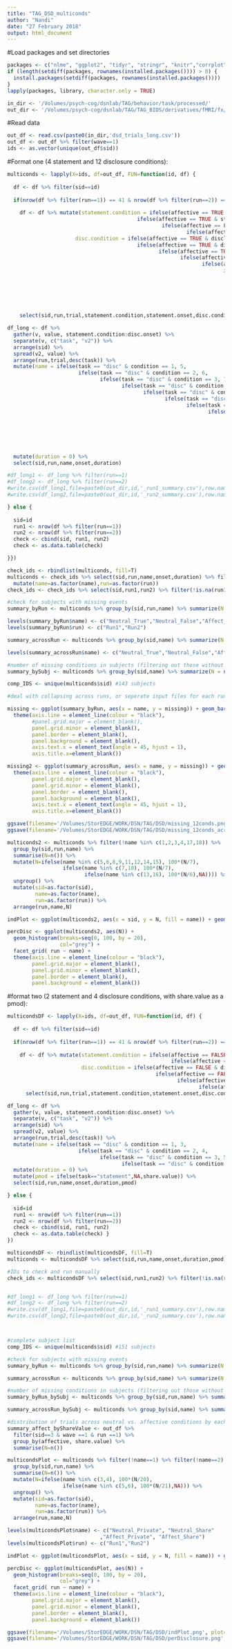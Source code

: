 ```yaml
---
title: "TAG_DSD_multiconds"
author: "Nandi"
date: "27 February 2018"
output: html_document
---
```


#Load packages and set directories
```r
packages <- c("nlme", "ggplot2", "tidyr", "stringr", "knitr","corrplot","data.table", "readxl", "gridExtra", "dplyr", "psych","kableExtra","lavaan")
if (length(setdiff(packages, rownames(installed.packages()))) > 0) {
  install.packages(setdiff(packages, rownames(installed.packages())))  
}
lapply(packages, library, character.only = TRUE)

in_dir <- '/Volumes/psych-cog/dsnlab/TAG/behavior/task/processed/'
out_dir <- '/Volumes/psych-cog/dsnlab/TAG/TAG_BIDS/derivatives/fMRI/fx/multiconds/DSD/ses-wave1/Summary/'
```

#Read data
```r
out_df <- read.csv(paste0(in_dir,'dsd_trials_long.csv'))
out_df <- out_df %>% filter(wave==1)
ids <- as.vector(unique(out_df$sid))
```

#Format one (4 statement and 12 disclosure conditions):
```r
multiconds <- lapply(X=ids, df=out_df, FUN=function(id, df) {
  
  df <- df %>% filter(sid==id)
  
  if(nrow(df %>% filter(run==1)) == 41 & nrow(df %>% filter(run==2)) == 41) {
  
    df <- df %>% mutate(statement.condition = ifelse(affective == TRUE & statement.choice == 1, 1,
                                          ifelse(affective == TRUE & statement.choice == 2, 2,
                                                  ifelse(affective == FALSE & statement.choice == 1, 3,
                                                          ifelse(affective == FALSE & statement.choice == 2, 4, NA)))),
                      disc.condition = ifelse(affective == TRUE & disclosed == 1 & share.value < 0, 1,
                                          ifelse(affective == TRUE & disclosed == 1 & share.value > 0, 2,
                                                 ifelse(affective == TRUE & disclosed == 1 & share.value == 0, 3,
                                                        ifelse(affective == TRUE & disclosed == 0 & share.value < 0, 4,
                                                               ifelse(affective == TRUE & disclosed == 0 & share.value > 0, 5,
                                                                      ifelse(affective == TRUE & disclosed == 0 & share.value == 0, 6, 
                                                                             ifelse(affective == FALSE & disclosed == 1 & share.value < 0, 7,
                                                                                    ifelse(affective == FALSE & disclosed == 1 & share.value > 0, 8,
                                                                                           ifelse(affective == FALSE & disclosed == 1 & share.value == 0, 9,
                                                                                                  ifelse(affective == FALSE & disclosed == 0 & share.value < 0, 10,
                                                                                                         ifelse(affective == FALSE & disclosed == 0 & share.value > 0, 11,
                                                                                                                ifelse(affective == FALSE & disclosed == 0 & share.value == 0, 12, NA))))))))))))) %>%
    select(sid,run,trial,statement.condition,statement.onset,disc.condition,disc.onset)

df_long <- df %>% 
  gather(v, value, statement.condition:disc.onset) %>% 
  separate(v, c("task", "v2")) %>% 
  arrange(sid) %>% 
  spread(v2, value) %>%
  arrange(run,trial,desc(task)) %>%
  mutate(name = ifelse(task == "disc" & condition == 1, 5,
                       ifelse(task == "disc" & condition == 2, 6,
                              ifelse(task == "disc" & condition == 3, 7,
                                     ifelse(task == "disc" & condition == 4, 8,
                                            ifelse(task == "disc" & condition == 5, 9,
                                                   ifelse(task == "disc" & condition == 6, 10,
                                                          ifelse(task == "disc" & condition == 7, 11,
                                                                 ifelse(task == "disc" & condition == 8, 12,
                                                                        ifelse(task == "disc" & condition == 9, 13,
                                                                               ifelse(task == "disc" & condition == 10, 14,
                                                                                      ifelse(task == "disc" & condition == 11, 15,
                                                                                             ifelse(task == "disc" & condition == 12, 16,
                                                                                                    ifelse(task == "statement" & is.na(condition), 17,
                                                                                                           ifelse(task == "disc" & is.na(condition), 18, condition))))))))))))))) %>%
  mutate(duration = 0) %>%
  select(sid,run,name,onset,duration)

#df_long1 <- df_long %>% filter(run==1)
#df_long2 <- df_long %>% filter(run==2)
#write.csv(df_long1,file=paste0(out_dir,id,'_run1_summary.csv'),row.names=F) 
#write.csv(df_long2,file=paste0(out_dir,id,'_run2_summary.csv'),row.names=F) 

} else {
  
  sid=id
  run1 <- nrow(df %>% filter(run==1))
  run2 <- nrow(df %>% filter(run==2))
  check <- cbind(sid, run1, run2)
  check <- as.data.table(check)

}})

check_ids <- rbindlist(multiconds, fill=T)
multiconds <- check_ids %>% select(sid,run,name,onset,duration) %>% filter(!is.na(name)) %>%
  mutate(name=as.factor(name),run=as.factor(run))
check_ids <- check_ids %>% select(sid,run1,run2) %>% filter(!is.na(run1))

#check for subjects with missing events
summary_byRun <- multiconds %>% group_by(sid,run,name) %>% summarize(N = n()) %>% filter(name %in% c(5,6,7,8,9,10,11,12,13,14,15,16)) %>% group_by(run,name) %>% summarize(N = n(),missing=151-n())

levels(summary_byRun$name) <- c("Neutral_True","Neutral_False","Affect_True","Affect_False","Affect_Share_Loss","Affect_Share_Gain","Affect_Share_Nodiff","Affect_Private_Loss","Affect_Private_Gain","Affect_Private_Nodiff","Neutral_Share_Loss","Neutral_Share_Gain","Neutral_Share_Nodiff","Neutral_Private_Loss","Neutral_Private_Gain","Neutral_Private_Nodiff","Statement_Missing")
levels(summary_byRun$run) <- c("Run1","Run2")

summary_acrossRun <- multiconds %>% group_by(sid,name) %>% summarize(N = n()) %>% filter(name %in% c(5,6,7,8,9,10,11,12,13,14,15,16)) %>% group_by(name) %>% summarize(N = n(),missing=151-n())

levels(summary_acrossRun$name) <- c("Neutral_True","Neutral_False","Affect_True","Affect_False","Affect_Share_Loss","Affect_Share_Gain","Affect_Share_Nodiff","Affect_Private_Loss","Affect_Private_Gain","Affect_Private_Nodiff","Neutral_Share_Loss","Neutral_Share_Gain","Neutral_Share_Nodiff","Neutral_Private_Loss","Neutral_Private_Gain","Neutral_Private_Nodiff","Statement_Missing")

#number of missing conditions in subjects (filtering out those without any missing conditions)
summary_bySubj <- multiconds %>% group_by(sid,name) %>% summarize(N = n()) %>% filter(name %in% c(5,6,7,8,9,10,11,12,13,14,15,16)) %>% group_by(sid) %>% summarize(N = (12 - n())) %>% filter(!N==0) 

comp_IDS <- unique(multiconds$sid) #143 subjects

#deal with collapsing across runs, or seperate input files for each run

missing <- ggplot(summary_byRun, aes(x = name, y = missing)) + geom_bar(stat = "identity") + facet_wrap(~run, ncol=1) + 
  theme(axis.line = element_line(colour = "black"),
        #panel.grid.major = element_blank(),
        panel.grid.minor = element_blank(),
        panel.border = element_blank(),
        panel.background = element_blank(),
        axis.text.x = element_text(angle = 45, hjust = 1),
        axis.title.x=element_blank())

missing2 <- ggplot(summary_acrossRun, aes(x = name, y = missing)) + geom_bar(stat = "identity") +
  theme(axis.line = element_line(colour = "black"),
        panel.grid.major = element_blank(),
        panel.grid.minor = element_blank(),
        panel.border = element_blank(),
        panel.background = element_blank(),
        axis.text.x = element_text(angle = 45, hjust = 1),
        axis.title.x=element_blank())

ggsave(filename='/Volumes/StorEDGE/WORK/DSN/TAG/DSD/missing_12conds.png', plot=missing, width = 6, height = 4.5)
ggsave(filename='/Volumes/StorEDGE/WORK/DSN/TAG/DSD/missing_12conds_acrossRuns.png', plot=missing2, width = 6, height = 4.5)

multiconds2 <- multiconds %>% filter(!name %in% c(1,2,3,4,17,18)) %>% 
  group_by(sid,run,name) %>%
  summarise(N=n()) %>%
  mutate(N=ifelse(name %in% c(5,6,8,9,11,12,14,15), 100*(N/7),
                  ifelse(name %in% c(7,10), 100*(N/7),
                         ifelse(name %in% c(13,16), 100*(N/6),NA)))) %>%
  ungroup() %>%
  mutate(sid=as.factor(sid),
         name=as.factor(name),
         run=as.factor(run)) %>%
  arrange(run,name,N)

indPlot <- ggplot(multiconds2, aes(x = sid, y = N, fill = name)) + geom_bar(stat = "identity") + facet_wrap(~run, ncol=1)

percDisc <- ggplot(multiconds2, aes(N)) + 
  geom_histogram(breaks=seq(0, 100, by = 20), 
                 col="grey") + 
  facet_grid( run ~ name) +
  theme(axis.line = element_line(colour = "black"),
        panel.grid.major = element_blank(),
        panel.grid.minor = element_blank(),
        panel.border = element_blank(),
        panel.background = element_blank())

```

#format two (2 statement and 4 disclosure conditions, with share.value as a pmod):
```r
multicondsDF <- lapply(X=ids, df=out_df, FUN=function(id, df) {
  
  df <- df %>% filter(sid==id)
  
  if(nrow(df %>% filter(run==1)) == 41 & nrow(df %>% filter(run==2)) == 41) {
  
    df <- df %>% mutate(statement.condition = ifelse(affective == FALSE, 1,
                                                     ifelse(affective == TRUE, 2, NA)),
                        disc.condition = ifelse(affective == FALSE & disclosed == FALSE, 1,
                                                ifelse(affective == FALSE & disclosed == TRUE, 2,
                                                       ifelse(affective == TRUE & disclosed == FALSE, 3,
                                                              ifelse(affective == TRUE & disclosed == TRUE, 4, NA))))) %>%
      select(sid,run,trial,statement.condition,statement.onset,disc.condition,disc.onset,share.value)

df_long <- df %>% 
  gather(v, value, statement.condition:disc.onset) %>% 
  separate(v, c("task", "v2")) %>% 
  arrange(sid) %>% 
  spread(v2, value) %>%
  arrange(run,trial,desc(task)) %>%
  mutate(name = ifelse(task == "disc" & condition == 1, 3,
                       ifelse(task == "disc" & condition == 2, 4,
                              ifelse(task == "disc" & condition == 3, 5,
                                     ifelse(task == "disc" & condition == 4, 6, condition))))) %>%
  mutate(duration = 0) %>%
  mutate(pmod = ifelse(task=="statement",NA,share.value)) %>%
  select(sid,run,name,onset,duration,pmod)

} else {
  
  sid=id
  run1 <- nrow(df %>% filter(run==1))
  run2 <- nrow(df %>% filter(run==2))
  check <- cbind(sid, run1, run2)
  check <- as.data.table(check) }
})

multicondsDF <- rbindlist(multicondsDF, fill=T)
multiconds <- multicondsDF %>% select(sid,run,name,onset,duration,pmod) %>% filter(!is.na(name))

#IDs to check and run manually
check_ids <- multicondsDF %>% select(sid,run1,run2) %>% filter(!is.na(run1))


#df_long1 <- df_long %>% filter(run==1)
#df_long2 <- df_long %>% filter(run==2)
#write.csv(df_long1,file=paste0(out_dir,id,'_run1_summary.csv'),row.names=F) 
#write.csv(df_long2,file=paste0(out_dir,id,'_run2_summary.csv'),row.names=F) 



#complete subject list
comp_IDS <- unique(multiconds$sid) #151 subjects

#check for subjects with missing events
summary_byRun <- multiconds %>% group_by(sid,run,name) %>% summarize(N = n()) %>% filter(name %in% c(3,4,5,6)) %>% group_by(run,name) %>% summarize(N = n())

summary_acrossRun <- multiconds %>% group_by(sid,name) %>% summarize(N = n()) %>% filter(name %in% c(3,4,5,6)) %>% group_by(name) %>% summarize(N = n())

#number of missing conditions in subjects (filtering out those without any missing conditions)
summary_byRun_bySubj <- multiconds %>% group_by(sid,run,name) %>% summarize(N = n()) %>% filter(name %in% c(3,4,5,6)) %>% group_by(sid,run) %>% summarize(N = (4 - n())) %>% filter(!N==0) 

summary_acrossRun_bySubj <- multiconds %>% group_by(sid,name) %>% summarize(N = n()) %>% filter(name %in% c(3,4,5,6)) %>% group_by(sid) %>% summarize(N = (4 - n())) %>% filter(!N==0) 

#distribution of trials across neutral vs. affective conditions by each share.value
summary_affect_byShareValue <- out_df %>%
  filter(sid==3 & wave ==1 & run ==1) %>%
  group_by(affective, share.value) %>%
  summarise(N=n())

multicondsPlot <- multiconds %>% filter(!name==1) %>% filter(!name==2) %>% 
  group_by(sid,run,name) %>%
  summarise(N=n()) %>%
  mutate(N=ifelse(name %in% c(3,4), 100*(N/20),
                  ifelse(name %in% c(5,6), 100*(N/21),NA))) %>%
  ungroup() %>%
  mutate(sid=as.factor(sid),
         name=as.factor(name),
         run=as.factor(run)) %>%
  arrange(run,name,N)

levels(multicondsPlot$name) <- c("Neutral_Private", "Neutral_Share"
                              ,"Affect_Private", "Affect_Share")
levels(multicondsPlot$run) <- c("Run1","Run2")

indPlot <- ggplot(multicondsPlot, aes(x = sid, y = N, fill = name)) + geom_bar(stat = "identity") + facet_wrap(~run, ncol=1)

percDisc <- ggplot(multicondsPlot, aes(N)) + 
  geom_histogram(breaks=seq(0, 100, by = 20), 
                 col="grey") + 
  facet_grid( run ~ name) +
  theme(axis.line = element_line(colour = "black"),
        panel.grid.major = element_blank(),
        panel.grid.minor = element_blank(),
        panel.border = element_blank(),
        panel.background = element_blank())

ggsave(filename='/Volumes/StorEDGE/WORK/DSN/TAG/DSD/indPlot.png', plot=indPlot, width = 9, height = 4.5)
ggsave(filename='/Volumes/StorEDGE/WORK/DSN/TAG/DSD/perDisclosure.png', plot=percDisc, width = 9, height = 3.5)
```